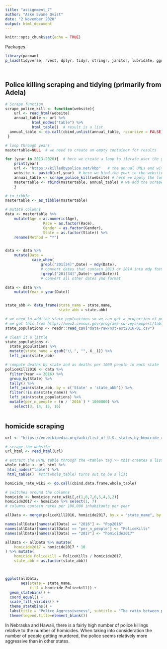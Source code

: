 ---
title: "assignment_7"
author: "Aske Svane Qvist"
date: "2 November 2020"
output: html_document
---

```{r setup, include=FALSE}
knitr::opts_chunk$set(echo = TRUE)
```

Packages
```{r}
library(pacman)
p_load(tidyverse, rvest, dplyr, tidyr, stringr, janitor, lubridate, ggridges, statebins, viridis)




```

## Police killing scraping and tidying (primarily from Adela)
```{r}
# Scrape function
scrape_police_kill <- function(website){
	url <- read_html(website)
	annual_table <- url %>% 
 			html_nodes("table") %>%
 			html_table()  # result is a list
  annual_table <- do.call(cbind,unlist(annual_table, recursive = FALSE))
 }

# loop through years
mastertable=NULL  # we need to create an empty container for results

for (year in 2013:2020){  # here we create a loop to iterate over the years
	print(year)
	url <- "https://killedbypolice.net/kbp"   # the annual URLs end with "kbp2017" ,etc.
	website <- paste0(url,year)  # here we bind the year to the website to form the URL
	annual_table <- scrape_police_kill(website) # here we apply the function
	mastertable <- rbind(mastertable, annual_table) # we add the scraped results from the given year to our master dataset
	}

# to tibble
mastertable <- as_tibble(mastertable)

# mutate columns
data <- mastertable %>% 
	mutate(Age = as.numeric(Age),
				 Race = as.factor(Race),
				 Gender = as.factor(Gender),
				 State = as.factor(State)) %>% 
	rename(Method = "*") 


data <- data %>% 
	mutate(Date =
			case_when(
				grepl("201[34]",Date) ~ mdy(Date),  
				# convert dates that contain 2013 or 2014 into mdy format 
				!grepl("201[34]",Date)~ ymd(Date)))
				# convert all other dates ymd format

data <- data %>% 
	mutate(Year = year(Date)) 


state_abb <- data_frame(state_name = state.name,
                        state_abb = state.abb)

# we need to add the state popluations so we can get a proportion of people in each state
# we got this from https://www2.census.gov/programs-surveys/popest/tables/2010-2016/state/totals/nst-est2016-01.xlsx
state_populations <- readr::read_csv("data-raw/nst-est2016-01.csv")

# clean it a little
state_populations <-  
  state_populations %>% 
  mutate(state_name = gsub("\\.", "", X__1)) %>%
  left_join(state_abb)

# compute deaths by state and as deaths per 1000 people in each state
policeKill2016 <- data %>% 
  filter(Year == 2016) %>% 
  group_by(State) %>% 
  tally() %>% 
  left_join(state_abb, by = c('State' = 'state_abb')) %>% 
  filter(!is.na(state_name)) %>% 
  left_join(state_populations) %>% 
  mutate(per_n_people = (n / `2016`) * 1000000) %>% 
	select(3, 14, 15, 16)



```

## homicide scraping
```{r}

url <- "https://en.wikipedia.org/wiki/List_of_U.S._states_by_homicide_rate"

# scrape the website
url_html <- read_html(url)

# extract the HTML table through the <table> tag >> this creates a list instead of dataframe, but we can unlist a list and coerce it into a dataframe, so vaersgo!
whole_table <- url_html %>% 
 html_nodes("table") %>%
 html_table()  #str(whole_table) turns out to be a list

homicide_rate_wiki <- do.call(cbind.data.frame,whole_table) 

# switches around the columns
homicide <- homicide_rate_wiki[,c(1,8,7,6,5,4,3,2)]
homicide2017 <- homicide %>% select(1, 7)
# columns contain rates per 100,000 inhabitants per year

allData <- merge(policeKill2016, homicide2017, by.x = "state_name", by.y = "State")

names(allData)[names(allData) == "2016"] <- "Pop2016"
names(allData)[names(allData) == "per_n_people"] <- "PoliceKills"	
names(allData)[names(allData) == "2017"] <- "homicide2017"	

allData <- allData %>% mutate(
	homicide2017 = homicide2017 * 10
) %>% mutate(
	homicide_Policekill = PoliceKills / homicide2017,
	state_abb = as.factor(state_abb))



ggplot(allData, 
       aes(state = state_name, 
           fill = homicide_Policekill)) +
  geom_statebins() +
  coord_equal() +
  scale_fill_viridis() +
  theme_statebins() +
  labs(title = "Police Aggressiveness", subtitle = "The ratio between police killings \nand homicide") +
  theme(legend.title=element_blank()) 


```

In Nebraska and Hawaii, there is a fairly high number of police killings relative to the number of homicides. When taking into consideration the number of people getting murdered, the police seems relatively more aggressive than in other states.

